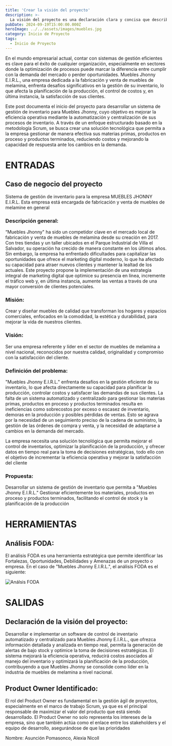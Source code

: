 ```yaml
---
title: 'Crear la visión del proyecto'
description: >-
  La visión del proyecto es una declaración clara y concisa que describe el propósito y los objetivos del proyecto.
pubDate: 2024-09-19T15:00:00.000Z
heroImage: ../../assets/images/muebles.jpg
category: Inicio de Proyecto
tags:
  - Inicio de Proyecto
---
```


En el mundo empresarial actual, contar con sistemas de gestión eficientes es clave para el éxito de
cualquier organización, especialmente en sectores donde la optimización de procesos puede marcar la
diferencia entre cumplir con la demanda del mercado o perder oportunidades. Muebles Jhonny E.I.R.L.,
una empresa dedicada a la fabricación y venta de muebles de melamina, enfrenta desafíos significativos
en la gestión de su inventario, lo que afecta la planificación de la producción, el control de costos
y, en última instancia, la satisfacción de sus clientes.

Este post documenta el inicio del proyecto para desarrollar un sistema de gestión de inventario para
Muebles Jhonny, cuyo objetivo es mejorar la eficiencia operativa mediante la automatización y centralización
de sus procesos de inventario. A través de un enfoque estructurado basado en la metodología Scrum, se busca
crear una solución tecnológica que permita a la empresa gestionar de manera efectiva sus materias primas,
productos en proceso y productos terminados, reduciendo costos y mejorando la capacidad de respuesta ante los
cambios en la demanda.

# ENTRADAS

## Caso de negocio del proyecto

Sistema de gestión de inventario para la empresa MUEBLES JHONNY E.I.R.L. Esta empresa está encargada de
fabricación y venta de muebles de melamine en general

### Descripción general:

“Muebles Jhonny" ha sido un competidor clave en el mercado local de fabricación y venta de muebles de
melamina desde su creación en 2017. Con tres tiendas y un taller ubicados en el Parque Industrial de
Villa el Salvador, su operación ha crecido de manera constante en los últimos años. Sin embargo, la empresa
ha enfrentado dificultades para capitalizar las oportunidades que ofrece el marketing digital moderno, lo
que ha afectado su capacidad para atraer nuevos clientes y mantener la lealtad de los actuales. Este proyecto
propone la implementación de una estrategia integral de marketing digital que optimice su presencia en
línea, incremente el tráfico web y, en última instancia, aumente las ventas a través de una mayor
conversión de clientes potenciales.

### Misión:

Crear y diseñar muebles de calidad que transforman los hogares y espacios comerciales, enfocados en la
comodidad, la estética y durabilidad, para mejorar la vida de nuestros clientes.

### Visión:

Ser una empresa referente y líder en el sector de muebles de melamina a nivel nacional, reconocidos por
nuestra calidad, originalidad y compromiso con la satisfacción del cliente.

### Definición del problema:

"Muebles Jhonny E.I.R.L." enfrenta desafíos en la gestión eficiente de su inventario, lo que afecta
directamente su capacidad para planificar la producción, controlar costos y satisfacer las demandas de
sus clientes. La falta de un sistema automatizado y centralizado para gestionar las materias primas,
productos en proceso y productos terminados resulta en ineficiencias como sobrecostos por exceso o
escasez de inventario, demoras en la producción y posibles pérdidas de ventas. Esto se agrava por la
necesidad de un seguimiento preciso de la cadena de suministro, la gestión de las órdenes de compra y
venta, y la necesidad de adaptarse a cambios en la demanda del mercado.

La empresa necesita una solución tecnológica que permita mejorar el control de inventarios, optimizar
la planificación de la producción, y ofrecer datos en tiempo real para la toma de decisiones estratégicas,
todo ello con el objetivo de incrementar la eficiencia operativa y mejorar la satisfacción del cliente

### Propuesta:

Desarrollar un sistema de gestión de inventario que permita a "Muebles Jhonny E.I.R.L." Gestionar
eficientemente los materiales, productos en proceso y productos terminados, facilitando el control
de stock y la planificación de la producción

# HERRAMIENTAS

## Análisis FODA:

El análisis FODA es una herramienta estratégica que permite identificar las Fortalezas, Oportunidades,
Debilidades y Amenazas de un proyecto o empresa. En el caso de "Muebles Jhonny E.I.R.L.", el análisis
FODA es el siguiente:

![Análsis FODA](../../assets/images/foda.jpg)

# SALIDAS

## Declaración de la visión del proyecto:

Desarrollar e implementar un software de control de inventario automatizado y centralizado para
Muebles Jhonny E.I.R.L., que ofrezca información detallada y analizada en tiempo real, permita la
generación de alertas de bajo stock y optimice la toma de decisiones estratégicas. El sistema
mejorará la eficiencia operativa, reducirá costos asociados al manejo del inventario y optimizará
la planificación de la producción, contribuyendo a que Muebles Jhonny se consolide como líder en
la industria de muebles de melamina a nivel nacional.

## Product Owner Identificado:

El rol del Product Owner es fundamental en la gestión ágil de proyectos, especialmente en el marco de
trabajo Scrum, ya que es el principal responsable de maximizar el valor del producto que está siendo
desarrollado. El Product Owner no solo representa los intereses de la empresa, sino que también actúa
como el enlace entre los stakeholders y el equipo de desarrollo, asegurándose de que las prioridades

Nombre: Asunción Pomasonco, Alexia Nicoll
